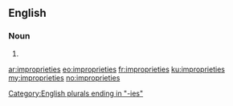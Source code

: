 ==English==

===Noun===
{{head|en|plural}}

# {{plural of|impropriety|lang=en}}

[[Category:English plurals ending in "-ies"]]

[[ar:improprieties]]
[[eo:improprieties]]
[[fr:improprieties]]
[[ku:improprieties]]
[[my:improprieties]]
[[no:improprieties]]